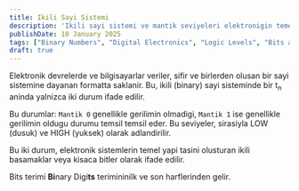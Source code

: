 ```yaml
---
title: Ikili Sayi Sistemi
description: 'Ikili sayi sistemi ve mantik seviyeleri elektronigin temelidir.'
publishDate: 10 January 2025
tags: ["Binary Numbers", "Digital Electronics", "Logic Levels", "Bits and Bytes", "Binary System", "Digital Circuits", "Electronics Fundamentals", "Logic Gates", "Voltage Levels", "Manim Animations", "Digital Signal Graph"]
draft: true
---
```

Elektronik devrelerde ve bilgisayarlar veriler, sifir ve birlerden olusan bir sayi sistemine dayanan formatta saklanir.
Bu, ikili (binary) sayi sisteminde bir t<sub>n</sub> aninda yalnizca iki durum ifade edilir.

Bu durumlar: `Mantik 0` genellikle gerilimin olmadigi, `Mantik 1` ise genellikle gerilimin oldugu durumu temsil temsil eder.
Bu seviyeler, sirasiyla LOW (dusuk) ve HIGH (yuksek) olarak adlandirilir.

Bu iki durum, elektronik sistemlerin temel yapi tasini olusturan ikili basamaklar veya kisaca bitler olarak ifade edilir.

Bits terimi **Bi**nary Digi**ts** terimininilk ve son harflerinden gelir.
